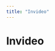 ```yaml
---
title: "Invideo"
---
```

<!-- WARNING: This file is auto-generated by generate_tool_docs.py. Do not edit manually. -->


# Invideo
